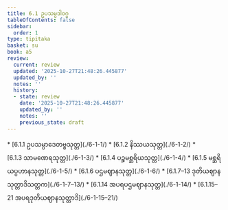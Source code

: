 ```yaml
---
title: 6.1 ဥပသမ္ပဒါဝဂ္ဂ
tableOfContents: false
sidebar:
  order: 1
type: tipitaka
basket: su
book: a5
review:
  current: review
  updated: '2025-10-27T21:48:26.445877'
  updated_by: ''
  notes: ''
  history:
  - state: review
    date: '2025-10-27T21:48:26.445877'
    updated_by: ''
    notes: ''
    previous_state: draft
---
```



<ReviewStatus review={frontmatter.review} showDetails={true} />

<HypothesisAnnotation frontmatter={frontmatter} />

<DynamicBreadcrumb />



<TableOfContents book="a5" section="6.1">
* [6.1.1 ဥပသမ္ပာဒေတဗ္ဗသုတ္တ](./6-1-1/)
* [6.1.2 နိဿယသုတ္တ](./6-1-2/)
* [6.1.3 သာမဏေရသုတ္တ](./6-1-3/)
* [6.1.4 ပဉ္စမစ္ဆရိယသုတ္တ](./6-1-4/)
* [6.1.5 မစ္ဆရိယပ္ပဟာနသုတ္တ](./6-1-5/)
* [6.1.6 ပဌမဈာနသုတ္တ](./6-1-6/)
* [6.1.7–13 ဒုတိယဈာနသုတ္တာဒိသတ္တက](./6-1-7–13/)
* [6.1.14 အပရပဌမဈာနသုတ္တ](./6-1-14/)
* [6.1.15–21 အပရဒုတိယဈာနသုတ္တာဒိ](./6-1-15–21/)
</TableOfContents>